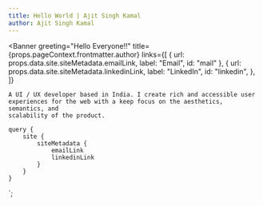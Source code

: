 ```yaml
---
title: Hello World | Ajit Singh Kamal
author: Ajit Singh Kamal
---
```



<Seo title={props.pageContext.frontmatter.title}></Seo>
<Banner
	greeting="Hello Everyone!!"
	title={props.pageContext.frontmatter.author}
	links={[
		{ url: props.data.site.siteMetadata.emailLink, label: "Email", id: "mail" },
		{
			url: props.data.site.siteMetadata.linkedinLink,
			label: "LinkedIn",
			id: "linkedin",
		},
	]}
>
	A UI / UX developer based in India. I create rich and accessible user
	experiences for the web with a keep focus on the aesthetics, semantics, and
	scalability of the product.
</Banner>

	query {
		site {
			siteMetadata {
				emailLink
				linkedinLink
			}
		}
	}
`;
